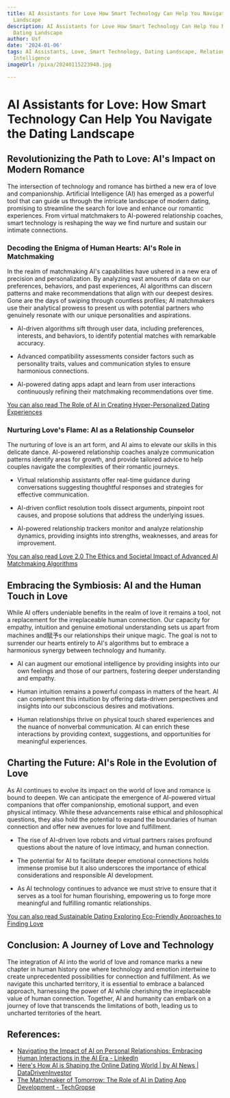 ```yaml
---
title: AI Assistants for Love How Smart Technology Can Help You Navigate the Dating
  Landscape
description: AI Assistants for Love How Smart Technology Can Help You Navigate the
  Dating Landscape
author: Usf
date: '2024-01-06'
tags: AI Assistants, Love, Smart Technology, Dating Landscape, Relationships, Artificial
  Intelligence
imageUrl: /pixa/20240115223948.jpg

---
```

#  AI Assistants for Love: How Smart  Technology  Can Help You Navigate the  Dating Landscape


##  Revolutionizing the Path to Love: AI's Impact on Modern Romance

The intersection of technology and romance has birthed a new era of love and companionship. Artificial Intelligence  (AI) has emerged as a  powerful tool  that can guide us through the intricate  landscape of modern dating, promising to streamline the search  for love  and enhance our romantic experiences. From virtual matchmakers to AI-powered relationship coaches, smart technology  is reshaping the way  we  find nurture and sustain our intimate connections.


### Decoding the Enigma of  Human Hearts: AI's Role in Matchmaking

In  the realm of matchmaking AI's capabilities have ushered  in a new era of  precision and personalization. By analyzing vast  amounts of data on  our preferences, behaviors, and past experiences, AI algorithms can discern patterns and make recommendations that align with our  deepest desires. Gone are the days of swiping through countless profiles; AI matchmakers  use their analytical prowess to present us with potential partners who genuinely resonate with our unique personalities and  aspirations.

- AI-driven algorithms sift through user data, including preferences,  interests,  and behaviors, to identify potential matches  with remarkable  accuracy.

- Advanced compatibility assessments consider factors such as personality  traits, values and communication styles to  ensure harmonious connections.

- AI-powered dating  apps adapt and learn from user interactions continuously refining their matchmaking recommendations over  time.

[You can also read The Role of AI in Creating Hyper-Personalized Dating Experiences](The%20Role%20of%20AI%20in%20Creating%20Hyper-Personalized%20Dating%20Experiences)


### Nurturing Love's Flame: AI as  a Relationship Counselor

The nurturing of love is an art form, and AI aims to elevate our skills in this delicate dance. AI-powered relationship  coaches analyze communication patterns identify areas for growth, and provide tailored  advice to help couples navigate the complexities of their romantic journeys.

- Virtual relationship assistants offer  real-time guidance during conversations suggesting thoughtful  responses and strategies for effective  communication.

- AI-driven conflict resolution tools dissect arguments, pinpoint root causes, and propose solutions that address the underlying issues.

- AI-powered relationship trackers  monitor and analyze relationship dynamics, providing insights into strengths, weaknesses, and  areas for  improvement.

[You can also read Love 2.0 The Ethics and Societal Impact of Advanced AI Matchmaking Algorithms](Love%202.0%20The%20Ethics%20and%20Societal%20Impact%20of%20Advanced%20AI%20Matchmaking%20Algorithms)


## Embracing  the  Symbiosis: AI and the Human Touch  in Love

While AI offers undeniable benefits in the realm of love it remains a tool, not a replacement for the irreplaceable human connection. Our  capacity for empathy, intuition and genuine emotional understanding sets  us apart from machines and賦予s our relationships their unique  magic. The goal is not  to surrender our hearts  entirely to AI's algorithms but to embrace a harmonious synergy between technology and humanity.

- AI can augment our emotional intelligence  by providing insights into our own feelings and those of our partners, fostering deeper understanding and empathy.

- Human intuition remains a powerful compass in matters of the heart. AI can complement this intuition by offering data-driven perspectives and insights into our subconscious desires and motivations.

- Human relationships thrive on physical touch shared experiences and the nuance  of nonverbal communication. AI can enrich these interactions by providing context, suggestions, and opportunities for meaningful experiences.

## Charting the Future: AI's Role in the Evolution of Love

As AI continues to evolve its impact on the world of love and romance is  bound to deepen. We can anticipate the emergence of AI-powered virtual companions  that offer companionship, emotional support, and  even physical intimacy. While these  advancements raise ethical  and philosophical questions,  they also  hold the potential to expand the boundaries of human connection and offer new avenues for love and fulfillment.

- The rise of  AI-driven love robots and virtual partners raises profound questions about the nature of love intimacy, and human connection.

- The  potential for AI to  facilitate deeper emotional connections holds immense promise but it also underscores the importance of ethical considerations  and  responsible  AI development.

- As AI technology continues to advance we must strive to  ensure that it serves as a tool for human flourishing,  empowering us to forge more meaningful and fulfilling romantic relationships.

[You can also read Sustainable Dating  Exploring Eco-Friendly Approaches to Finding Love](Sustainable%20Dating%20Exploring%20Eco-Friendly%20Approaches%20to%20Finding%20Love)


## Conclusion:  A Journey of  Love and Technology

The integration of AI into the  world of love and romance marks a new chapter in human history one where technology and emotion intertwine to create unprecedented possibilities for connection and fulfillment. As we navigate this uncharted territory, it is essential to embrace  a balanced approach, harnessing the power of AI while  cherishing the  irreplaceable value of human connection. Together, AI and  humanity can embark on a journey of love that transcends the limitations of both, leading us to uncharted  territories of  the heart.

## References:
- [Navigating the Impact of AI on Personal Relationships: Embracing Human Interactions in the AI Era - LinkedIn](https://www.linkedin.com/pulse/navigating-impact-ai-personal-relationships-embracing-kaylane-alberts)
- [Here's How AI is Shaping the Online Dating World | by AI News | DataDrivenInvestor](https://medium.datadriveninvestor.com/heres-how-ai-is-shaping-the-online-dating-world-50938a6473f8)
- [The Matchmaker of Tomorrow: The Role of AI in Dating App Development - TechGropse](https://www.techgropse.com/blog/role-of-ai-in-dating-app-development/)
